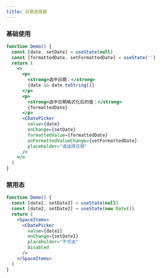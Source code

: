 ```yaml
---
title: 日期选择器
---
```


### 基础使用

```jsx live
function Demo() {
  const [date, setDate] = useState(null)
  const [formattedDate, setFormattedDate] = useState('')
  return (
    <>
      <p>
        <strong>选中日期：</strong>
        {date && date.toString()}
      </p>
      <p>
        <strong>选中日期格式化后的值：</strong>
        {formattedDate}
      </p>
      <CDatePicker
        value={date}
        onChange={setDate}
        formattedValue={formattedDate}
        onFormattedValueChange={setFormattedDate}
        placeholder="请选择日期"
      />
    </>
  )
}
```

### 禁用态

```jsx live
function Demo() {
  const [date1, setDate1] = useState(null)
  const [date2, setDate2] = useState(new Date())
  return (
    <SpaceItems>
      <CDatePicker
        value={date1}
        onChange={setDate1}
        placeholder="不可选"
        disabled
      />
    </SpaceItems>
  )
}
```
